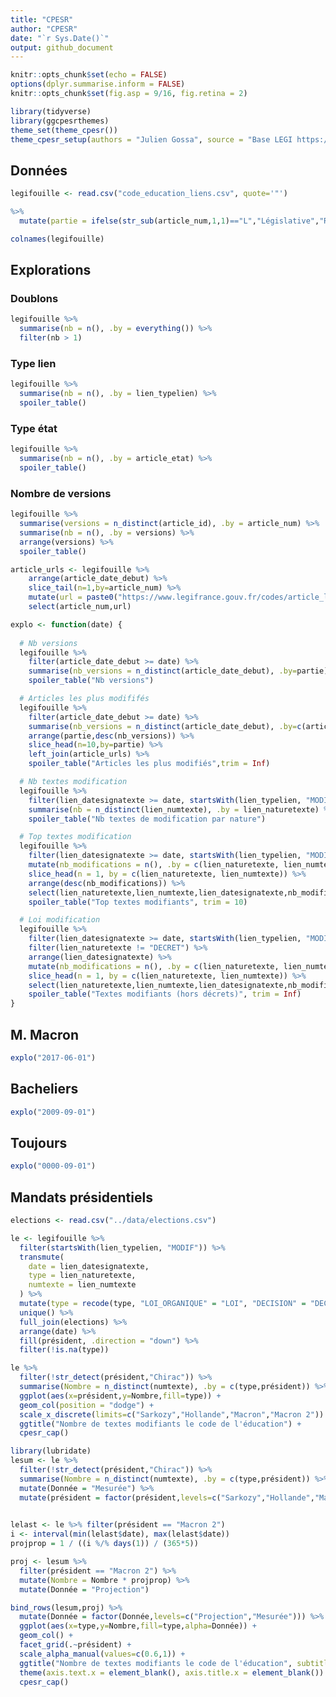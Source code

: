 ```yaml
---
title: "CPESR"
author: "CPESR"
date: "`r Sys.Date()`"
output: github_document
---
```


```r
knitr::opts_chunk$set(echo = FALSE)
options(dplyr.summarise.inform = FALSE)
knitr::opts_chunk$set(fig.asp = 9/16, fig.retina = 2)

library(tidyverse)
library(ggcpesrthemes)
theme_set(theme_cpesr())
theme_cpesr_setup(authors = "Julien Gossa", source = "Base LEGI https://www.data.gouv.fr/fr/datasets/legi-codes-lois-et-reglements-consolides/")
```

## Données 

```r
legifouille <- read.csv("code_education_liens.csv", quote='"')

%>%
  mutate(partie = ifelse(str_sub(article_num,1,1)=="L","Législative","Réglementaire")) 

colnames(legifouille)
```

## Explorations

### Doublons

```r
legifouille %>%
  summarise(nb = n(), .by = everything()) %>%
  filter(nb > 1)
```

### Type lien

```r
legifouille %>%
  summarise(nb = n(), .by = lien_typelien) %>%
  spoiler_table()
```

### Type état

```r
legifouille %>%
  summarise(nb = n(), .by = article_etat) %>%
  spoiler_table()
```

### Nombre de versions

```r
legifouille %>%
  summarise(versions = n_distinct(article_id), .by = article_num) %>%
  summarise(nb = n(), .by = versions) %>%
  arrange(versions) %>%
  spoiler_table()
```

```r

article_urls <- legifouille %>%
    arrange(article_date_debut) %>%
    slice_tail(n=1,by=article_num) %>%
    mutate(url = paste0("https://www.legifrance.gouv.fr/codes/article_lc/",article_id)) %>%
    select(article_num,url)

explo <- function(date) {
  
  # Nb versions
  legifouille %>% 
    filter(article_date_debut >= date) %>%
    summarise(nb_versions = n_distinct(article_date_debut), .by=partie) %>%
    spoiler_table("Nb versions")

  # Articles les plus modififés
  legifouille %>% 
    filter(article_date_debut >= date) %>%
    summarise(nb_versions = n_distinct(article_date_debut), .by=c(article_num,partie)) %>%
    arrange(partie,desc(nb_versions)) %>%
    slice_head(n=10,by=partie) %>%
    left_join(article_urls) %>%
    spoiler_table("Articles les plus modifiés",trim = Inf)

  # Nb textes modification
  legifouille %>%
    filter(lien_datesignatexte >= date, startsWith(lien_typelien, "MODIF")) %>%
    summarise(nb = n_distinct(lien_numtexte), .by = lien_naturetexte) %>%
    spoiler_table("Nb textes de modification par nature")

  # Top textes modification
  legifouille %>%
    filter(lien_datesignatexte >= date, startsWith(lien_typelien, "MODIF")) %>%
    mutate(nb_modifications = n(), .by = c(lien_naturetexte, lien_numtexte)) %>%
    slice_head(n = 1, by = c(lien_naturetexte, lien_numtexte)) %>%
    arrange(desc(nb_modifications)) %>%
    select(lien_naturetexte,lien_numtexte,lien_datesignatexte,nb_modifications,lien_url) %>%
    spoiler_table("Top textes modifiants", trim = 10)

  # Loi modification
  legifouille %>%
    filter(lien_datesignatexte >= date, startsWith(lien_typelien, "MODIF")) %>%
    filter(lien_naturetexte != "DECRET") %>%
    arrange(lien_datesignatexte) %>%
    mutate(nb_modifications = n(), .by = c(lien_naturetexte, lien_numtexte)) %>%
    slice_head(n = 1, by = c(lien_naturetexte, lien_numtexte)) %>%
    select(lien_naturetexte,lien_numtexte,lien_datesignatexte,nb_modifications,lien_url) %>%
    spoiler_table("Textes modifiants (hors décrets)", trim = Inf)
}
```

## M. Macron

```r
explo("2017-06-01")
```

## Bacheliers

```r
explo("2009-09-01")
```

## Toujours

```r
explo("0000-09-01")
```


## Mandats présidentiels 

```r
elections <- read.csv("../data/elections.csv") 

le <- legifouille %>%
  filter(startsWith(lien_typelien, "MODIF")) %>%
  transmute(
    date = lien_datesignatexte,
    type = lien_naturetexte,
    numtexte = lien_numtexte
  ) %>%
  mutate(type = recode(type, "LOI_ORGANIQUE" = "LOI", "DECISION" = "DECRET")) %>%
  unique() %>%
  full_join(elections) %>%
  arrange(date) %>%
  fill(président, .direction = "down") %>%
  filter(!is.na(type))

le %>% 
  filter(!str_detect(président,"Chirac")) %>%
  summarise(Nombre = n_distinct(numtexte), .by = c(type,président)) %>%
  ggplot(aes(x=président,y=Nombre,fill=type)) +
  geom_col(position = "dodge") +
  scale_x_discrete(limits=c("Sarkozy","Hollande","Macron","Macron 2")) +
  ggtitle("Nombre de textes modifiants le code de l'éducation") +
  cpesr_cap()
```

```r
library(lubridate)
lesum <- le %>% 
  filter(!str_detect(président,"Chirac")) %>%
  summarise(Nombre = n_distinct(numtexte), .by = c(type,président)) %>%
  mutate(Donnée = "Mesurée") %>%
  mutate(président = factor(président,levels=c("Sarkozy","Hollande","Macron","Macron 2")))
  

lelast <- le %>% filter(président == "Macron 2")
i <- interval(min(lelast$date), max(lelast$date))
projprop = 1 / ((i %/% days(1)) / (365*5))

proj <- lesum %>%
  filter(président == "Macron 2") %>%
  mutate(Nombre = Nombre * projprop) %>%
  mutate(Donnée = "Projection")

bind_rows(lesum,proj) %>%
  mutate(Donnée = factor(Donnée,levels=c("Projection","Mesurée"))) %>%
  ggplot(aes(x=type,y=Nombre,fill=type,alpha=Donnée)) +
  geom_col() +
  facet_grid(.~président) +
  scale_alpha_manual(values=c(0.6,1)) +
  ggtitle("Nombre de textes modifiants le code de l'éducation", subtitle = "Projection sur le temps restant du mandat actuel, au rythme du mandat actuel") +
  theme(axis.text.x = element_blank(), axis.title.x = element_blank()) +
  cpesr_cap()
```
